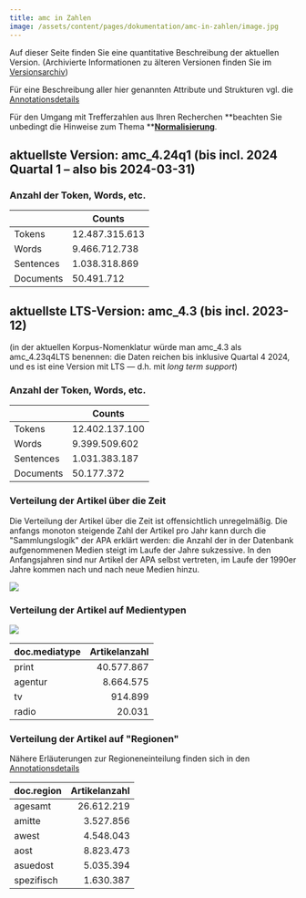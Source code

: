 ```yaml
---
title: amc in Zahlen
image: /assets/content/pages/dokumentation/amc-in-zahlen/image.jpg
---
```

Auf dieser Seite finden Sie eine quantitative Beschreibung der aktuellen Version. (Archivierte Informationen zu älteren Versionen finden Sie im [Versionsarchiv](/dokumentation/dokumentation-versionsarchiv))

Für eine Beschreibung aller hier genannten Attribute und Strukturen vgl. die [Annotationsdetails](/dokumentation/korpusinhalt-attribute/)

Für den Umgang mit Trefferzahlen aus Ihren Recherchen \*\*beachten Sie unbedingt die Hinweise zum Thema \*\*[**Normalisierung**](/normalisierung/).

## aktuellste Version: amc\_4.24q1 (bis incl. 2024 Quartal 1 – also bis 2024-03-31)

### Anzahl der Token, Words, etc.

|           | Counts         |
| --------- | -------------- |
| Tokens    | 12.487.315.613 |
| Words     | 9.466.712.738  |
| Sentences | 1.038.318.869  |
| Documents | 50.491.712     |

## aktuellste LTS-Version: amc\_4.3 (bis incl. 2023-12)

(in der aktuellen Korpus-Nomenklatur würde man amc\_4.3 als amc\_4.23q4LTS benennen: die Daten reichen bis inklusive Quartal 4 2024, und es ist eine Version mit LTS — d.h. mit *long term support*)

### Anzahl der Token, Words, etc.

|           | Counts         |
| --------- | -------------- |
| Tokens    | 12.402.137.100 |
| Words     | 9.399.509.602  |
| Sentences | 1.031.383.187  |
| Documents | 50.177.372     |

### Verteilung der Artikel über die Zeit

Die Verteilung der Artikel über die Zeit ist offensichtlich unregelmäßig. Die anfangs monoton steigende Zahl der Artikel pro Jahr kann durch die "Sammlungslogik" der APA erklärt werden: die Anzahl der in der Datenbank aufgenommenen Medien steigt im Laufe der Jahre sukzessive. In den Anfangsjahren sind nur Artikel der APA selbst vertreten, im Laufe der 1990er Jahre kommen nach und nach neue Medien hinzu.

![](/assets/content/pages/dokumentation/amc-in-zahlen/lsclex_doc.year_.png)

### Verteilung der Artikel auf Medientypen

![](/assets/content/pages/dokumentation/amc-in-zahlen/amc_4.3_mediatype.png)

| doc.mediatype | Artikelanzahl |
| ------------- | ------------: |
| print         | 40.577.867    |
| agentur       | 8.664.575     |
| tv            | 914.899       |
| radio         | 20.031        |

### Verteilung der Artikel auf "Regionen"

Nähere Erläuterungen zur Regioneneinteilung finden sich in den [Annotationsdetails](/dokumentation/korpusinhalt-attribute/#doc.region)

| doc.region | Artikelanzahl |
| ---------- | ------------: |
| agesamt    | 26.612.219    |
| amitte     | 3.527.856     |
| awest      | 4.548.043     |
| aost       | 8.823.473     |
| asuedost   | 5.035.394     |
| spezifisch | 1.630.387     |
